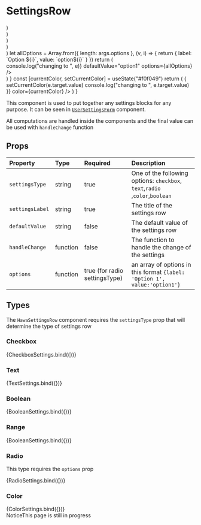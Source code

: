 
<Meta title="Elements/SettingsRow" />

<style>{`
  .subheading {
    --mediumdark: '#999999';
    font-weight: 900;
    font-size: 13px;
    color: #999;
    letter-spacing: 6px;
    line-height: 24px;
    text-transform: uppercase;
    margin-bottom: 12px;
    margin-top: 40px;
  }

  .link-list {
    display: grid;
    grid-template-columns: 1fr;
    grid-template-rows: 1fr 1fr;
    row-gap: 10px;
  }

  @media (min-width: 620px) {
    .link-list {
      row-gap: 20px;
      column-gap: 20px;
      grid-template-columns: 1fr 1fr;
    }
  }

  @media all and (-ms-high-contrast:none) {
  .link-list {
      display: -ms-grid;
      -ms-grid-columns: 1fr 1fr;
      -ms-grid-rows: 1fr 1fr;
    }
  }

  .link-item {
    cursor:pointer;
    display: block;
    padding: 20px 30px 20px 15px;
    border: 1px solid #00000010;
    border-radius: 5px;
    transition: background 150ms ease-out, border 150ms ease-out, transform 150ms ease-out;
    color: #333333;
    display: flex;
    flex-direction:column;
    align-items: flex-start;
  }

  .link-item:hover {
    border-color: #1EA7FD50;
    transform: translate3d(0, -3px, 0);
    box-shadow: rgba(0, 0, 0, 0.08) 0 3px 10px 0;
  }

  .link-item:active {
    border-color: #1EA7FD;
    transform: translate3d(0, 0, 0);
  }

  .link-item strong {
    font-weight: 700;
    display: block;
    margin-bottom: 2px;
  }
  
  .link-item img {
    height: 40px;
    width: 40px;
    margin-right: 15px;
    flex: none;
  }

  .link-item span {
    font-size: 14px;
    line-height: 20px;
  }

  .tip {
    display: inline-block;
    border-radius: 1em;
    font-size: 11px;
    line-height: 12px;
    font-weight: 700;
    background: #E7FDD8;
    color: #66BF3C;
    padding: 4px 12px;
    margin-right: 10px;
    vertical-align: top;
  }

  .tip-wrapper {
    font-size: 13px;
    line-height: 20px;
    margin-top: 40px;
    margin-bottom: 40px;
  }

  .tip-wrapper code {
    font-size: 12px;
    display: inline-block;
  }

    table {
        width: 100%;
    }
  
`}</style>

# SettingsRow

  <div className="bg-red-100 p-2">
    <HawaSettingsRow {...args} />
  </div>
)
  <div className="bg-red-100 p-2">
    <HawaSettingsRow {...args} />
  </div>
)
  <div className="bg-red-100 p-2">
    <HawaSettingsRow {...args} />
  </div>
)
  <div className="bg-red-100 p-2">
    <HawaSettingsRow {...args} />
  </div>
)
  <div className="bg-red-100 p-2">
    <HawaSettingsRow {...args} />
  </div>
)
  let allOptions = Array.from({ length: args.options }, (v, i) => {
    return { label: `Option ${i}`, value: `option${i}` }
  })
  return (
    <div className="bg-red-100 p-2">
      <HawaSettingsRow
        settingsType={"radio"}
        settingsLabel={args.settingsLabel}
        handleChange={(e) => console.log("changing to ", e)}
        defaultValue="option1"
        options={allOptions}
      />
    </div>
  )
}
  const [currentColor, setCurrentColor] = useState("#f0f049")
  return (
    <HawaSettingsRow
      settingsType={"color"}
      settingsLabel={args.settingsLabel}
      handleChange={(e) => {
        setCurrentColor(e.target.value)
        console.log("changing to ", e.target.value)
      }}
      color={currentColor}
    />
  )
}

This component is used to put together any settings blocks for any purpose. It can be seen in [`UserSettingsForm`](?path=/docs/blocks-account-user-settings--user-settings) component.

All computations are handled inside the components and the final value can be used with `handleChange` function

## Props

| Property        | Type     | Required                      | Description                                                                 |
| :-------------- | :------- | :---------------------------- | :-------------------------------------------------------------------------- |
| `settingsType`  | string   | true                          | One of the following options: `checkbox`, `text`,`radio` ,`color`,`boolean` |
| `settingsLabel` | string   | true                          | The title of the settings row                                               |
| `defaultValue`  | string   | false                         | The default value of the settings row                                       |
| `handleChange`  | function | false                         | The function to handle the change of the settings                           |
| `options`       | function | true (for radio settingsType) | an array of options in this format `{label: 'Option 1', value:'option1'}`   |

## Types

The `HawaSettingsRow` component requires the `settingsType` prop that will determine the type of settings row

### Checkbox

<Canvas>
  <Story
    name="Checkbox Settings"
    args={{
      settingsLabel: "Checkbox Settings",
      settingsType: "checkbox",
    }}
  >
    {CheckboxSettings.bind({})}
  </Story>
</Canvas>

### Text

<Canvas>
  <Story
    name="Text Settings"
    args={{
      settingsLabel: "Text Settings",
      settingsType: "text",
      placeholder: "Text here",
    }}
  >
    {TextSettings.bind({})}
  </Story>
</Canvas>

### Boolean

<Canvas>
  <Story
    name="Boolean Settings"
    args={{
      settingsLabel: "Boolean Settings",
      settingsType: "boolean",
    }}
  >
    {BooleanSettings.bind({})}
  </Story>
</Canvas>

### Range

<Canvas>
  <Story
    name="Range Settings"
    args={{
      settingsLabel: "Range Settings",
      settingsType: "range",
      endElement: 100,
      startElement: 0,
    }}
  >
    {BooleanSettings.bind({})}
  </Story>
</Canvas>

### Radio

This type requires the `options` prop

<Canvas>
  <Story
    name="Radio Settings"
    args={{
      settingsLabel: "Text Settings",
      settingsType: "radio",
      options: 3,
    }}
  >
    {RadioSettings.bind({})}
  </Story>
</Canvas>

### Color

<Canvas>
  <Story
    name="Color Settings"
    args={{
      settingsLabel: "Color Settings",
      settingsType: "color",
    }}
  >
    {ColorSettings.bind({})}
  </Story>
</Canvas>

<div className="tip-wrapper">
  <span className="tip">Notice</span>This page is still in progress
</div>

